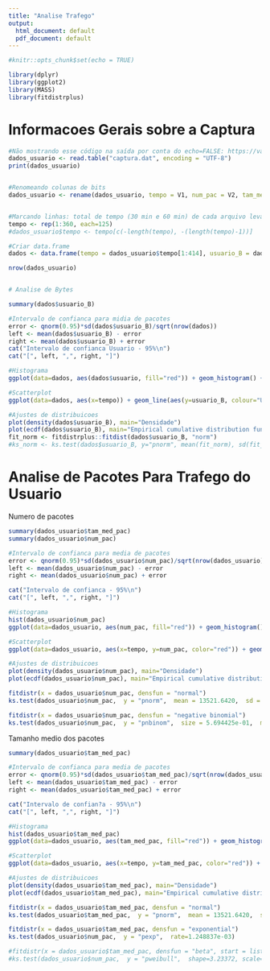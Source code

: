 ```yaml
---
title: "Analise Trafego"
output:
  html_document: default
  pdf_document: default
---
```


```r
#knitr::opts_chunk$set(echo = TRUE)

library(dplyr)
library(ggplot2)
library(MASS)
library(fitdistrplus)

```

# Informacoes Gerais sobre a Captura

```r
#Não mostrando esse código na saída por conta do echo=FALSE: https://vanderleidebastiani.github.io/tutoriais/Documentacao_de_resultados_usando_R_Markdown.html
dados_usuario <- read.table("captura.dat", encoding = "UTF-8")
print(dados_usuario)


#Renomeando colunas de bits
dados_usuario <- rename(dados_usuario, tempo = V1, num_pac = V2, tam_med_pac = V3, bytes = V4)


#Marcando linhas: total de tempo (30 min e 60 min) de cada arquivo leva a aprox. 25 linhas para cada segundo e depois considerando agrupamento a cada 5 segundos
tempo <- rep(1:360, each=125)
#dados_usuario$tempo <- tempo[c(-length(tempo), -(length(tempo)-1))]

#Criar data.frame
dados <- data.frame(tempo = dados_usuario$tempo[1:414], usuario_B = dados_usuario$bytes)

nrow(dados_usuario)


# Analise de Bytes

summary(dados$usuario_B)

#Intervalo de confianca para midia de pacotes
error <- qnorm(0.95)*sd(dados$usuario_B)/sqrt(nrow(dados))
left <- mean(dados$usuario_B) - error
right <- mean(dados$usuario_B) + error
cat("Intervalo de confianca Usuario - 95%\n")
cat("[", left, ",", right, "]")

#Histograma
ggplot(data=dados, aes(dados$usuario, fill="red")) + geom_histogram() + xlab("Bytes") + ylab("Frequencia") + ggtitle("Usuario") + theme_bw()

#Scatterplot
ggplot(data=dados, aes(x=tempo)) + geom_line(aes(y=usuario_B, colour="Usuario")) + geom_line(aes(y=usuario_B, colour="Total")) + xlab("Tempo") + ylab("Bytes") + theme_bw()

#Ajustes de distribuicoes
plot(density(dados$usuario_B), main="Densidade")
plot(ecdf(dados$usuario_B), main="Empirical cumulative distribution function")
fit_norm <- fitdistrplus::fitdist(dados$usuario_B, "norm")
#ks_norm <- ks.test(dados$usuario_B, y="pnorm", mean(fit_norm), sd(fit_norm)$estimate)
```

# Analise de Pacotes Para Trafego do Usuario

Numero de pacotes

```r
summary(dados_usuario$tam_med_pac)
summary(dados_usuario$num_pac)

#Intervalo de confianca para media de pacotes
error <- qnorm(0.95)*sd(dados_usuario$num_pac)/sqrt(nrow(dados_usuario))
left <- mean(dados_usuario$num_pac) - error
right <- mean(dados_usuario$num_pac) + error

cat("Intervalo de confianca - 95%\n")
cat("[", left, ",", right, "]")

#Histograma
hist(dados_usuario$num_pac)
ggplot(data=dados_usuario, aes(num_pac, fill="red")) + geom_histogram() + xlab("Pacotes") + ylab("Frequencia") + theme_bw()

#Scatterplot
ggplot(data=dados_usuario, aes(x=tempo, y=num_pac, color="red")) + geom_line() + xlab("Tempo") + ylab("Pacotes") + theme_bw()

#Ajustes de distribuicoes
plot(density(dados_usuario$num_pac), main="Densidade")
plot(ecdf(dados_usuario$num_pac), main="Empirical cumulative distribution function")

fitdistr(x = dados_usuario$num_pac, densfun = "normal")
ks.test(dados_usuario$num_pac,  y = "pnorm",  mean = 13521.6420,  sd = 11132.0004)

fitdistr(x = dados_usuario$num_pac, densfun = "negative binomial")
ks.test(dados_usuario$num_pac,  y = "pnbinom",  size = 5.694425e-01,  mu = 1.352164e+04)

```

Tamanho medio dos pacotes

```r
summary(dados_usuario$tam_med_pac)

#Intervalo de confianca para media de pacotes
error <- qnorm(0.95)*sd(dados_usuario$tam_med_pac)/sqrt(nrow(dados_usuario))
left <- mean(dados_usuario$tam_med_pac) - error
right <- mean(dados_usuario$tam_med_pac) + error

cat("Intervalo de confian?a - 95%\n")
cat("[", left, ",", right, "]")

#Histograma
hist(dados_usuario$tam_med_pac)
ggplot(data=dados_usuario, aes(tam_med_pac, fill="red")) + geom_histogram() + xlab("Pacotes") + ylab("Frequencia") + theme_bw()

#Scatterplot
ggplot(data=dados_usuario, aes(x=tempo, y=tam_med_pac, color="red")) + geom_line() + xlab("Tempo") + ylab("Pacotes") + theme_bw()

#Ajustes de distribuicoes
plot(density(dados_usuario$tam_med_pac), main="Densidade")
plot(ecdf(dados_usuario$tam_med_pac), main="Empirical cumulative distribution function")

fitdistr(x = dados_usuario$tam_med_pac, densfun = "normal")
ks.test(dados_usuario$tam_med_pac,  y = "pnorm",  mean = 13521.6420,  sd = 11132.0004)

fitdistr(x = dados_usuario$tam_med_pac, densfun = "exponential")
ks.test(dados_usuario$num_pac,  y = "pexp",  rate=1.248837e-03)

#fitdistr(x = dados_usuario$tam_med_pac, densfun = "beta", start = list(shape1 = 900, shape2 = 1100))
#ks.test(dados_usuario$num_pac,  y = "pweibull",  shape=3.23372, scale=887.330796)

```